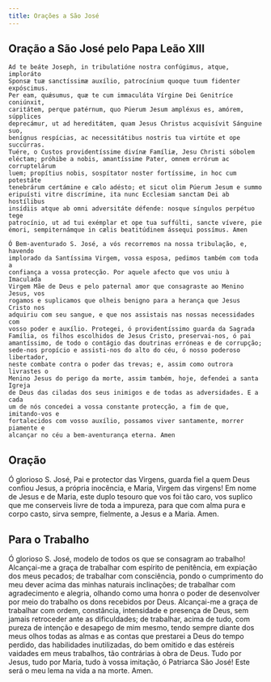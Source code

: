 ```yaml
---
title: Orações a São José
---
```


## Oração a São José pelo Papa Leão XIII

<div class="side-by-side not-content">

    Ad te beáte Joseph, in tribulatióne nostra confúgimus, atque, imploráto
    Sponsæ tuæ sanctíssimæ auxílio, patrocínium quoque tuum fidenter expóscimus.
    Per eam, quǽsumus, quæ te cum immaculáta Vírgine Dei Genitríce coniúnxit,
    caritátem, perque patérnum, quo Púerum Jesum ampléxus es, amórem, súpplices
    deprecámur, ut ad hereditátem, quam Jesus Christus acquisívit Sánguine suo,
    benígnus respícias, ac necessitátibus nostris tua virtúte et ope succúrras.
    Tuére, o Custos providentíssime divínæ Famíliæ, Jesu Christi sóbolem
    eléctam; próhibe a nobis, amantíssime Pater, omnem errórum ac corruptelárum
    luem; propítius nobis, sospítator noster fortíssime, in hoc cum potestáte
    tenebrárum certámine e cælo adésto; et sicut olim Púerum Jesum e summo
    eripuísti vitre discrímine, ita nunc Ecclesiam sanctam Dei ab hostílibus
    insídiis atque ab omni adversitáte défende: nosque síngulos perpétuo tege
    patrocínio, ut ad tui exémplar et ope tua suffúlti, sancte vívere, pie
    émori, sempiternámque in cælis beatitúdinem ássequi possímus. Amen

    Ó Bem-aventurado S. José, a vós recorremos na nossa tribulação, e, havendo
    implorado da Santíssima Virgem, vossa esposa, pedimos também com toda a
    confiança a vossa protecção. Por aquele afecto que vos uniu à Imaculada
    Virgem Mãe de Deus e pelo paternal amor que consagraste ao Menino Jesus, vos
    rogamos e suplicamos que olheis benigno para a herança que Jesus Cristo nos
    adquiriu com seu sangue, e que nos assistais nas nossas necessidades com
    vosso poder e auxílio. Protegei, ó providentíssimo guarda da Sagrada
    Família, os filhos escolhidos de Jesus Cristo, preservai-nos, ó pai
    amantíssimo, de todo o contágio das doutrinas erróneas e de corrupção;
    sede-nos propício e assisti-nos do alto do céu, ó nosso poderoso libertador,
    neste combate contra o poder das trevas; e, assim como outrora livrastes o
    Menino Jesus do perigo da morte, assim também, hoje, defendei a santa Igreja
    de Deus das ciladas dos seus inimigos e de todas as adversidades. E a cada
    um de nós concedei a vossa constante protecção, a fim de que, imitando-vos e
    fortalecidos com vosso auxílio, possamos viver santamente, morrer piamente e
    alcançar no céu a bem-aventurança eterna. Amen

</div>

## Oração

Ó glorioso S. José, Pai e protector das Virgens, guarda fiel a quem Deus confiou Jesus, a própria inocência, e Maria, Virgem das virgens! Em nome de Jesus e de Maria, este duplo tesouro que vos foi tão caro, vos suplico que me conserveis livre de toda a impureza, para que com alma pura e corpo casto, sirva sempre, fielmente, a Jesus e a Maria. Amen.

## Para o Trabalho

Ó glorioso S. José, modelo de todos os que se consagram ao trabalho! Alcançai-me a graça de trabalhar com espírito de penitência, em expiação dos meus pecados; de trabalhar com consciência, pondo o cumprimento do meu dever acima das minhas naturais inclinações; de trabalhar com agradecimento e alegria, olhando como uma honra o poder de desenvolver por meio do trabalho os dons recebidos por Deus. Alcançai-me a graça de trabalhar com ordem, constância, intensidade e presença de Deus, sem jamais retroceder ante as dificuldades; de trabalhar, acima de tudo, com pureza de intenção e desapego de mim mesmo, tendo sempre diante dos meus olhos todas as almas e as contas que prestarei a Deus do tempo perdido, das habilidades inutilizadas, do bem omitido e das estéreis vaidades em meus trabalhos, tão contrárias à obra de Deus. Tudo por Jesus, tudo por Maria, tudo à vossa imitação, ó Patriarca São José! Este será o meu lema na vida a na morte. Amen.
